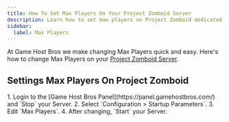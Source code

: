 ```yaml
---
title: How To Set Max Players On Your Project Zomboid Server
description: Learn how to set max players on Project Zomboid dedicated Server
sidebar:
  label: Max Players
---
```


At Game Host Bros we make changing Max Players quick and easy. Here's how to change Max Players on your [Project Zomboid Server](https://www.gamehostbros.com/project-zomboid-server-hosting/).

## Settings Max Players On Project Zomboid

<Steps>
1. Login to the [Game Host Bros Panel](https://panel.gamehostbros.com/) and `Stop` your Server.
2. Select `Configuration > Startup Parameters`.
3. Edit `Max Players`.
4. After changing, `Start` your Server.
</Steps>

